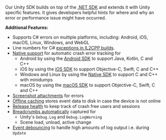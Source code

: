 Our Unity SDK builds on top of the [.NET SDK](/platforms/dotnet/) and extends it with Unity specific features. It gives developers helpful hints for where and why an error or performance issue might have occurred.

**Additional Features:**

- Supports C# errors on multiple platforms, including: Android, iOS, macOS, Linux, Windows, and WebGL
- Line numbers for C# [exceptions in IL2CPP builds](/platforms/unity/configuration/il2cpp/).
- [Native support](/platforms/unity/native-support/) for automatic crash error tracking for
  - Android by using the [Android SDK](/platforms/android/) to support Java, Kotlin, C and C++
  - iOS by using the [iOS SDK](/platforms/apple/guides/ios/) to support Objective-C, Swift, C and C++
  - Windows and Linux by using the [Native SDK](/platforms/native/) to support C and C++ with minidumps
  - macOS by using the [macOS SDK](/platforms/apple/guides/macos/) to support Objective-C, Swift, C and C++
- [Screenshot attachments](/platforms/unity/enriching-events/screenshots/) for errors
- [Offline caching](/platforms/unity/configuration/options/#cache-directory-path) stores event data to disk in case the device is not online
- [Release health](/platforms/unity/configuration/releases/) to keep track of crash free users and sessions
- [Breadcrumbs automatically](/platforms/unity/enriching-events/breadcrumbs/#automatic-breadcrumbs) captured for
  - Unity's `Debug.Log` and `Debug.LogWarning`
  - Scene load, unload, active change
- [Event debouncing](/platforms/unity/configuration/event-debouncing/) to handle high amounts of log output i.e. during `Update`
